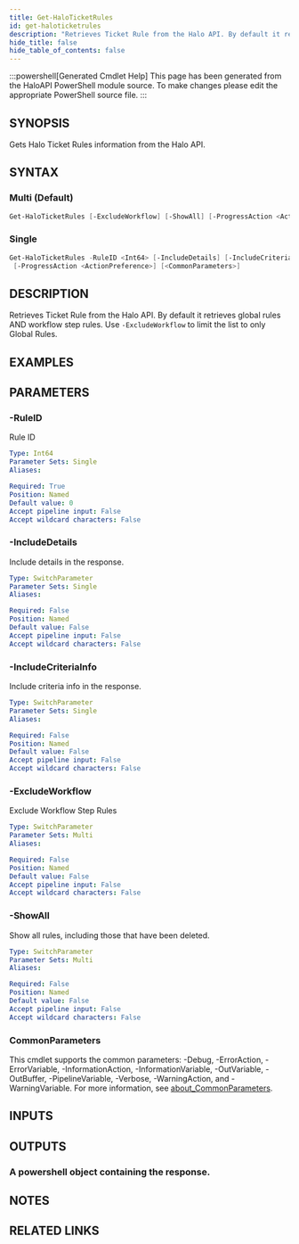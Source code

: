 ```yaml
---
title: Get-HaloTicketRules
id: get-haloticketrules
description: "Retrieves Ticket Rule from the Halo API. By default it retrieves global rules AND workflow step rules. Use `-ExcludeWorkflow` to limit the list to only Global Rules."
hide_title: false
hide_table_of_contents: false
---
```


:::powershell[Generated Cmdlet Help]
This page has been generated from the HaloAPI PowerShell module source. To make changes please edit the appropriate PowerShell source file.
:::

## SYNOPSIS

Gets Halo Ticket Rules information from the Halo API.

## SYNTAX

### Multi (Default)

```powershell
Get-HaloTicketRules [-ExcludeWorkflow] [-ShowAll] [-ProgressAction <ActionPreference>] [<CommonParameters>]
```

### Single

```powershell
Get-HaloTicketRules -RuleID <Int64> [-IncludeDetails] [-IncludeCriteriaInfo]
 [-ProgressAction <ActionPreference>] [<CommonParameters>]
```

## DESCRIPTION

Retrieves Ticket Rule from the Halo API.
By default it retrieves global rules AND workflow step rules.
Use `-ExcludeWorkflow` to limit the list to only Global Rules.

## EXAMPLES

## PARAMETERS

### -RuleID

Rule ID

```yaml
Type: Int64
Parameter Sets: Single
Aliases:

Required: True
Position: Named
Default value: 0
Accept pipeline input: False
Accept wildcard characters: False
```

### -IncludeDetails

Include details in the response.

```yaml
Type: SwitchParameter
Parameter Sets: Single
Aliases:

Required: False
Position: Named
Default value: False
Accept pipeline input: False
Accept wildcard characters: False
```

### -IncludeCriteriaInfo

Include criteria info in the response.

```yaml
Type: SwitchParameter
Parameter Sets: Single
Aliases:

Required: False
Position: Named
Default value: False
Accept pipeline input: False
Accept wildcard characters: False
```

### -ExcludeWorkflow

Exclude Workflow Step Rules

```yaml
Type: SwitchParameter
Parameter Sets: Multi
Aliases:

Required: False
Position: Named
Default value: False
Accept pipeline input: False
Accept wildcard characters: False
```

### -ShowAll

Show all rules, including those that have been deleted.

```yaml
Type: SwitchParameter
Parameter Sets: Multi
Aliases:

Required: False
Position: Named
Default value: False
Accept pipeline input: False
Accept wildcard characters: False
```

### CommonParameters

This cmdlet supports the common parameters: -Debug, -ErrorAction, -ErrorVariable, -InformationAction, -InformationVariable, -OutVariable, -OutBuffer, -PipelineVariable, -Verbose, -WarningAction, and -WarningVariable. For more information, see [about_CommonParameters](http://go.microsoft.com/fwlink/?LinkID=113216).

## INPUTS


## OUTPUTS

### A powershell object containing the response.

## NOTES

## RELATED LINKS
